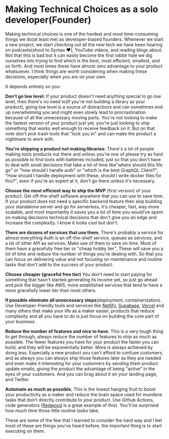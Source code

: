 # Making Technical Choices as a solo developer(Founder)

Making technical choices is one of the hardest and most time-consuming things we do(at least me) as developer-biased founders. Whenever we start a new project, we start checking out all the new tech we have been hearing on podcasts(shout to Syntax ❤️), YouTube videos, and reading blogs about.  Not that this is bad but it can easily become the first rabbit hole we dig ourselves into trying to find which is the best, most efficient, smallest, and so forth. And most times these have almost zero advantage to your product whatsoever. I think things are worth considering when making these decisions, especially when you are on your own.

It depends entirely on you:

**Don't go low level:** If your product doesn't need anything special to go low level, then there's no need to(If you're not building a library as your product), going low level is a source of distractions and can sometimes end up overwhelming you and might even slowly lead to procrastination because of all the unnecessary moving parts.  You're not looking to make the fastest version of your product just yet, you're just looking to ship something that works well enough to receive feedback on it. But on that note don't pick trash tools that  "lock you in" and can make the product a nightmare to work with.

**You're shipping a product not  making libraries:** There's a lot of people making tools  products out there and unless you're one of please try as hard as possible to find tools with batteries included, just so that you don't have to deal with small decisions that take a lot of time like"where should this file go" or "how should I handle auth" or "which is the best GraphQL Client?", "How should I handle deployment with these, should I write docker files for this?", even if you're an expert at it, don't go there unless it's necessary.

**Choose the most efficient way to ship the MVP** (first version) of your product. Get off-the-shelf software anywhere that you can use to save time. If your product does not need a specific backend feature then skip building your standalone server and go for serverless, it's cheaper, fast, way more scalable, and most importantly it saves you a lot of time you would've spent on making decisions technical decisions that don't give you an edge and increase the complexity. I know it looks cool but don't.

**There are dozens of services that use them**, There's probably a service for almost everything Auth is an off-the-shelf service,  queues as services, and a lot of other API as services. Make use of them to save on time. Most of them have a gracefully free tier or "cheap hobby tier", These will save you a lot of time and reduce the number of things you're dealing with. So that you can focus on delivering value and not focusing on maintenance and routine tasks that don't add to the success of your product.

**Choose cheaper (graceful free tier)** You don't need to start paying for something that hasn't started generating its income yet, so just go ahead and pick the bigger like AWS, more established services that tend to have a more gracefully lower tier than most others.

**If possible eliminate all unnecessary steps**(deployment, containerization). Use Developer-friendly tools and services like [Netlify](https://www.netlify.com/), [Supabase](http://supabase.io/), [Vercel](https://vercel.com/) and many others that make your life as a maker easier, products that reduce complexity and all you have to do is just focus on building the core part of your business.

**Reduce the number of features and nice to have**. This is a very tough thing to get through, always reduce the number of features to ship as much as possible. The fewer features you have for your product the faster you can build, and they will be exponentially better. More is always achieved by doing less. Especially a new product you can't afford to confuse customers, and as always you can always ship those features later as they are needed and even make it interesting for your customers by sending them product update emails, giving the product the advantage of being "active" in the eyes of your customers. And you can brag about it on your landing page, and Twitter.

**Automate as much as possible**, This is the lowest hanging fruit to boost your productivity as a maker and reduce the brain space used for mundane tasks that don't directly contribute to your product. Use Github Actions, code generators ([Redwood](https://redwoodjs.com/) is a great example of this). You'll be surprised how much time those little routine tasks take.

These are some of the few that I learned to consider the hard way and I bet most of these are things you've heard before, the important thing is to start executing on them.
